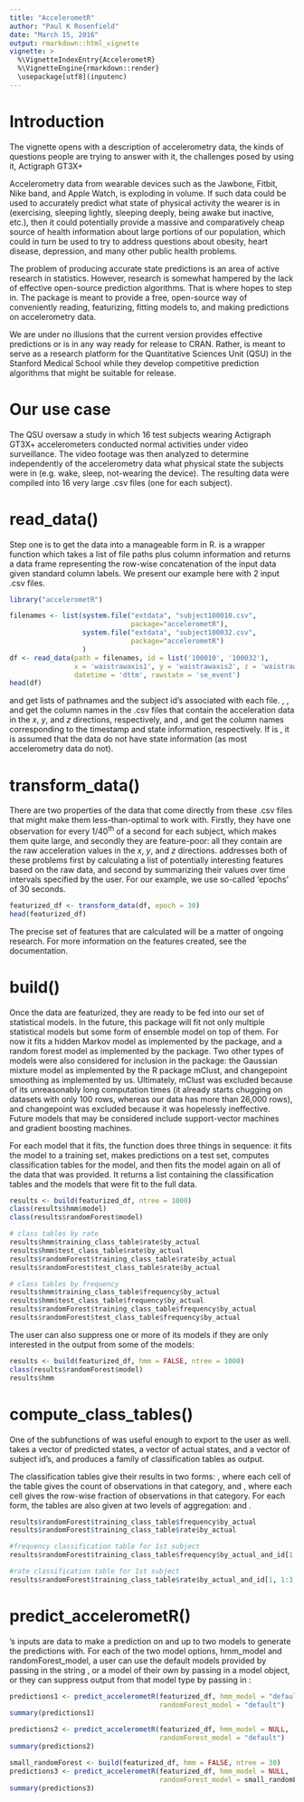 ```yaml
---
title: "AccelerometR"
author: "Paul K Rosenfield"
date: "March 15, 2016"
output: rmarkdown::html_vignette
vignette: >
  %\VignetteIndexEntry{AccelerometR}
  %\VignetteEngine{rmarkdown::render}
  \usepackage[utf8](inputenc)
---
```







# Introduction

The vignette opens with a description of accelerometry data, the kinds of
questions people are trying to answer with it, the challenges posed by using it,
Actigraph GT3X+

Accelerometry data from wearable devices such as the Jawbone, Fitbit, Nike band, and Apple Watch,
is exploding in volume. If such data could be used to accurately predict what
state of physical activity the wearer is in (exercising, sleeping lightly,
sleeping deeply, being awake but inactive, etc.), then it could potentially provide
a massive and comparatively cheap source of health information about large portions
of our population, which could in turn be used to try to address questions about
obesity, heart disease, depression, and many other public health problems.

The problem of producing accurate state predictions is an area of active research
in statistics. However, research is somewhat hampered by the lack of effective
open-source prediction algorithms. That is where \code{accelerometR} hopes to
step in. The \code{accelerometR} package is meant to provide a free, open-source
way of conveniently reading, featurizing, fitting models to, and making
predictions on accelerometry data.

We are under no illusions that the current version provides effective predictions
or is in any way ready for release to CRAN. Rather, \code{accelerometR} is meant
to serve as a research platform for the Quantitative Sciences Unit (QSU) in the
Stanford Medical School while they develop competitive prediction algorithms that
might be suitable for release.





# Our use case

The QSU oversaw a study in which 16 test subjects wearing Actigraph GT3X+
accelerometers conducted normal activities under video surveillance. The video
footage was then analyzed to determine independently of the accelerometry data
what physical state the subjects were in (e.g. wake, sleep, not-wearing the
device). The resulting data were compiled into 16 very large .csv files (one
for each subject).





# read\_data()

Step one is to get the data into a manageable form in R. \code{read_data} is a
wrapper function which takes a list of file paths plus column information and
returns a data frame representing the row-wise concatenation of the input data
given standard column labels. We present our example here with 2 input .csv
files.

```r
library("accelerometR")
```

```r
filenames <- list(system.file("extdata", "subject100010.csv",
                              package="accelerometR"),
                  system.file("extdata", "subject100032.csv",
                              package="accelerometR")
                  )
df <- read_data(path = filenames, id = list('100010', '100032'),
                x = 'waistrawaxis1', y = 'waistrawaxis2', z = 'waistrawaxis3',
                datetime = 'dttm', rawstate = 'se_event')
head(df)
```

\code{path} and \code{id} get lists of pathnames and the subject id's associated
with each file. \code{x}, \code{y}, and \code{z} get the column names in
the .csv files that contain the acceleration data in the $x$, $y$, and $z$
directions, respectively, and \code{datetime}, and \code{rawstate} get the
column names corresponding to the timestamp and state information, respectively.
If \code{rawstate} is \code{NULL}, it is assumed that the data do not have state
information (as most accelerometry data do not).







# transform\_data()

There are two properties of the data that come directly from these .csv files
that might make them less-than-optimal to work with. Firstly, they have one
observation for every 1/40$^\text{th}$ of a second for each subject, which makes
them quite large, and secondly they are feature-poor: all they contain are the
raw acceleration values in the $x$, $y$, and $z$ directions.
\code{transform_data} addresses both of these problems first by calculating a
list of potentially interesting features based on the raw data, and second by
summarizing their values over time intervals specified by the user. For our
example, we use so-called 'epochs' of 30 seconds.

```r
featurized_df <- transform_data(df, epoch = 30)
head(featurized_df)
```

The precise set of features that are calculated will be a matter of ongoing
research. For more information on the features created, see the
\code{transform_data} documentation.







# build()

Once the data are featurized, they are ready to be fed into our set of statistical
models. In the future, this package will fit not only multiple statistical
models but some form of ensemble model on top of them. For now it fits a hidden
Markov model as implemented by the \code{mhsmm} package, and a random forest
model as implemented by the \code{randomForest} package. Two other types of models were also
considered for inclusion in the package: the Gaussian mixture model as
implemented by the R package mClust, and changepoint smoothing as implemented by
us. Ultimately, mClust was excluded because of its unreasonably long computation
times (it already starts chugging on datasets with only 100 rows, whereas our
data has more than 26,000 rows), and changepoint was excluded because it was
hopelessly ineffective. Future models that may be considered include
support-vector machines and gradient boosting machines.

For each model that it fits, the \code{build} function does three things in
sequence: it fits the model to a training set, makes predictions on a test set, computes
classification tables for the model, and then fits the model again on all of the
data that was provided. It returns a list containing the classification tables
and the models that were fit to the full data.

```r
results <- build(featurized_df, ntree = 1000)
class(results$hmm$model)
class(results$randomForest$model)

# class tables by rate
results$hmm$training_class_table$rate$by_actual
results$hmm$test_class_table$rate$by_actual
results$randomForest$training_class_table$rate$by_actual
results$randomForest$test_class_table$rate$by_actual

# class tables by frequency
results$hmm$training_class_table$frequency$by_actual
results$hmm$test_class_table$frequency$by_actual
results$randomForest$training_class_table$frequency$by_actual
results$randomForest$test_class_table$frequency$by_actual
```

The user can also suppress one or more of its models if they are only interested
in the output from some of the models:

```r
results <- build(featurized_df, hmm = FALSE, ntree = 1000)
class(results$randomForest$model)
results$hmm
```












# compute\_class\_tables()

One of the subfunctions of \code{build()} was useful enough to export to the user
as well. \code{compute_class_tables} takes a vector of predicted states, a
vector of actual states, and a vector of subject id's, and produces a family of
classification tables as output.

The classification tables give their results in
two forms: \code{by_frequency}, where each cell of the table gives the count of
observations in that category, and \code{by_rate}, where each cell gives the
row-wise fraction of observations in that category. For each form, the tables
are also given at two levels of aggregation: \code{by_actual} and \code{by_actual_and_id}. 

```r
results$randomForest$training_class_table$frequency$by_actual
results$randomForest$training_class_table$rate$by_actual

#frequency classification table for 1st subject
results$randomForest$training_class_table$frequency$by_actual_and_id[1, 1:3, 1:3]

#rate classification table for 1st subject
results$randomForest$training_class_table$rate$by_actual_and_id[1, 1:3, 1:3]
```








# predict_accelerometR()

\code{predict_accelerometR}'s inputs are data to make a prediction on and up
to two models to generate the predictions with. For each of the two model
options, hmm\_model and randomForest\_model, a user can use the default
models provided by passing in the string \code{"default"}, or a model of their
own by passing in a model object, or they can suppress output from that model
type by passing in \code{NULL}:

```r
predictions1 <- predict_accelerometR(featurized_df, hmm_model = "default",
                                     randomForest_model = "default")
summary(predictions1)

predictions2 <- predict_accelerometR(featurized_df, hmm_model = NULL,
                                     randomForest_model = "default")
summary(predictions2)

small_randomForest <- build(featurized_df, hmm = FALSE, ntree = 30)
predictions3 <- predict_accelerometR(featurized_df, hmm_model = NULL,
                                     randomForest_model = small_randomForest$randomForest$model)
summary(predictions3)
```


